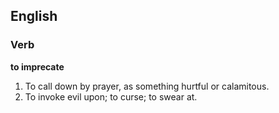 ==English==

===Verb===

'''to imprecate'''

#To call down by prayer, as something hurtful or calamitous.
#To invoke evil upon; to curse; to swear at.